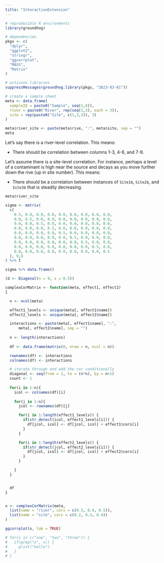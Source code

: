 ```yaml
---
title: "InteractionExtension"
---
```


```r

# reproducible R environments
library(groundhog)

# dependencies
pkgs <- c(
  "dplyr",
  "ggplot2",
  "stringr",
  "ggcorrplot",
  "MASS", 
  "Matrix"
)

# activate libraries
suppressMessages(groundhog.library(pkgs, "2023-03-01"))
```



```r

# create a sample sheet
meta <- data.frame(
  sampleID = paste0("Sample", seq(1,9)),
  river = paste0("River", rep(seq(1,3), each = 3)),
  site = rep(paste0("Site", c(1,2,3)), 3)
)

meta$river_site <- paste(meta$rive, ":", meta$site, sep = "")
meta
```

Let's say there is a river-level correlation. This means:

  - There should be correlation between columns 1-3, 4-6, and 7-9.

Let's assume there is a site-level correlation. For instance, perhaps a level of a contaminant is high near the source and decays as you move further down the rive (up in site number). This means:

  - There should be a correlation between instances of `Site1`s, `Site2`s, and `Site3`s that is steadily decreasing.

```r
meta$river_site
```

```r

sigma <- matrix(
  c(
    0.5, 0.0, 0.0, 0.0, 0.0, 0.0, 0.0, 0.0, 0.0,
    0.0, 0.5, 0.0, 0.0, 0.0, 0.0, 0.0, 0.0, 0.0,
    0.0, 0.0, 0.5, 0.0, 0.0, 0.0, 0.0, 0.0, 0.0,
    0.0, 0.0, 0.0, 0.5, 0.0, 0.0, 0.0, 0.0, 0.0,
    0.0, 0.0, 0.0, 0.0, 0.5, 0.0, 0.0, 0.0, 0.0,
    0.0, 0.0, 0.0, 0.0, 0.0, 0.5, 0.0, 0.0, 0.0,
    0.0, 0.0, 0.0, 0.0, 0.0, 0.0, 0.5, 0.0, 0.0,
    0.0, 0.0, 0.0, 0.0, 0.0, 0.0, 0.0, 0.5, 0.0,
    0.0, 0.0, 0.0, 0.0, 0.0, 0.0, 0.0, 0.0, 0.5
  ), 9,9
) %>% t

sigma %>% data.frame()

(d <- Diagonal(n = 9, x = 0.5))
```


```r


complexCorMatrix <- function(meta, effect1, effect2)
{

  n <- ncol(meta)

  effect1_levels <- unique(meta[, effect1$name])
  effect2_levels <- unique(meta[, effect2$name])

  interactions <- paste(meta[, effect1$name], ":",
      meta[, effect2$name], sep = "")
  
  n <- length(interactions)
  
  df <- data.frame(matrix(0, nrow = n, ncol = n))

  rownames(df) <- interactions
  colnames(df) <- interactions

  # iterate through and add the cor conditionally
  diagonal <- seq(from = 1, to = (n*n), by = n+1)
  count <- 1
  
  for(i in 1:n){
    icol <- colnames(df)[i]
    
    for(j in 1:n){
      jcol <- rownames(df)[j]

      for(i in 1:length(effect1_levels)) {
        if(str_detect(icol, effect1_levels[i])) {
          df[jcol, icol] <- df[jcol, icol] + effect1$cors[i]
        }
      }

      for(i in 1:length(effect2_levels)) {
        if(str_detect(jcol, effect2_levels[i])) {
          df[jcol, icol] <- df[jcol, icol] + effect2$cors[i]
        }
      }

    }
  }


  df
}


x <- complexCorMatrix(meta,
  list(name = "river", cors = c(0.3, 0.4, 0.5)),
  list(name = "site", cors = c(0.2, 0.3, 0.4))
)
```


```r
ggcorrplot(x, lab = TRUE) 
```

```r

# for(s in c("one", "two", "three")) {
#   if(grep("o", s)) {
#     print("hello")
#   }
# }
```

```r


```








